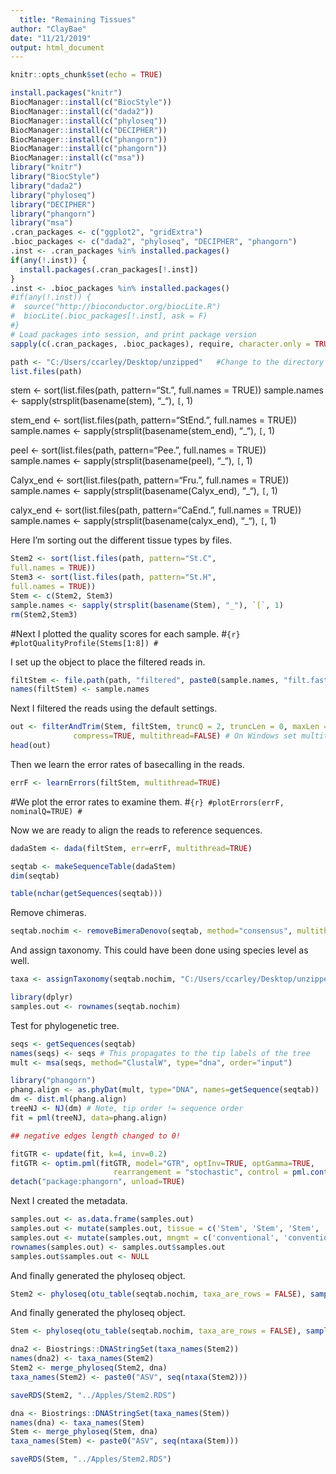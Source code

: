 ```yaml
---
  title: "Remaining Tissues"
author: "ClayBae"
date: "11/21/2019"
output: html_document
---
```

  
  ```r
knitr::opts_chunk$set(echo = TRUE)
```



```r
install.packages("knitr")
BiocManager::install(c("BiocStyle"))
BiocManager::install(c("dada2"))
BiocManager::install(c("phyloseq"))
BiocManager::install(c("DECIPHER"))
BiocManager::install(c("phangorn"))
BiocManager::install(c("phangorn"))
BiocManager::install(c("msa"))
library("knitr")
library("BiocStyle")
library("dada2")
library("phyloseq")
library("DECIPHER")
library("phangorn")
library("msa")
.cran_packages <- c("ggplot2", "gridExtra")
.bioc_packages <- c("dada2", "phyloseq", "DECIPHER", "phangorn")
.inst <- .cran_packages %in% installed.packages()
if(any(!.inst)) {
  install.packages(.cran_packages[!.inst])
}
.inst <- .bioc_packages %in% installed.packages()
#if(any(!.inst)) {
#  source("http://bioconductor.org/biocLite.R")
#  biocLite(.bioc_packages[!.inst], ask = F)
#}
# Load packages into session, and print package version
sapply(c(.cran_packages, .bioc_packages), require, character.only = TRUE)
```


```r
path <- "C:/Users/ccarley/Desktop/unzipped"   #Change to the directory where the fastq files are after unzipping
list.files(path)
```

stem <- sort(list.files(path, pattern="St.", full.names = TRUE))
sample.names <- sapply(strsplit(basename(stem), "_"), `[`, 1)

stem_end <- sort(list.files(path, pattern="StEnd.", full.names = TRUE))
sample.names <- sapply(strsplit(basename(stem_end), "_"), `[`, 1)

peel <- sort(list.files(path, pattern="Pee.", full.names = TRUE))
sample.names <- sapply(strsplit(basename(peel), "_"), `[`, 1)

Calyx_end <- sort(list.files(path, pattern="Fru.", full.names = TRUE))
sample.names <- sapply(strsplit(basename(Calyx_end), "_"), `[`, 1)

calyx_end <- sort(list.files(path, pattern="CaEnd.", full.names = TRUE))
sample.names <- sapply(strsplit(basename(calyx_end), "_"), `[`, 1)


Here I'm sorting out the different tissue types by files. 
```r
Stem2 <- sort(list.files(path, pattern="St.C",
full.names = TRUE))
Stem3 <- sort(list.files(path, pattern="St.H",
full.names = TRUE))
Stem <- c(Stem2, Stem3)
sample.names <- sapply(strsplit(basename(Stem), "_"), `[`, 1)
rm(Stem2,Stem3)
```

#Next I plotted the quality scores for each sample.
#```{r}
#plotQualityProfile(Stems[1:8])
#```

I set up the object to place the filtered reads in.
```r
filtStem <- file.path(path, "filtered", paste0(sample.names, "filt.fastq"))
names(filtStem) <- sample.names
```

Next I filtered the reads using the default settings.
```r
out <- filterAndTrim(Stem, filtStem, truncQ = 2, truncLen = 0, maxLen = Inf, rm.phix=TRUE,
              compress=TRUE, multithread=FALSE) # On Windows set multithread=FALSE
head(out)
```

Then we learn the error rates of basecalling in the reads.
```r
errF <- learnErrors(filtStem, multithread=TRUE)
```

#We plot the error rates to examine them.
#```{r}
#plotErrors(errF, nominalQ=TRUE)
#```

Now we are ready to align the reads to reference sequences.
```r
dadaStem <- dada(filtStem, err=errF, multithread=TRUE)
```

```r
seqtab <- makeSequenceTable(dadaStem)
dim(seqtab)
```
```r
table(nchar(getSequences(seqtab)))
```

Remove chimeras.
```r
seqtab.nochim <- removeBimeraDenovo(seqtab, method="consensus", multithread=FALSE, verbose=TRUE)
```

And assign taxonomy. This could have been done using species level as well.
```r
taxa <- assignTaxonomy(seqtab.nochim, "C:/Users/ccarley/Desktop/unzipped/silva_nr_v132_train_set.fa.gz", multithread=TRUE)
```

```r
library(dplyr)
samples.out <- rownames(seqtab.nochim)
```


Test for phylogenetic tree.
```r
seqs <- getSequences(seqtab)
names(seqs) <- seqs # This propagates to the tip labels of the tree
mult <- msa(seqs, method="ClustalW", type="dna", order="input")
```



```r
library("phangorn")
phang.align <- as.phyDat(mult, type="DNA", names=getSequence(seqtab))
dm <- dist.ml(phang.align)
treeNJ <- NJ(dm) # Note, tip order != sequence order
fit = pml(treeNJ, data=phang.align)

## negative edges length changed to 0!

fitGTR <- update(fit, k=4, inv=0.2)
fitGTR <- optim.pml(fitGTR, model="GTR", optInv=TRUE, optGamma=TRUE,
                       rearrangement = "stochastic", control = pml.control(trace = 0))
detach("package:phangorn", unload=TRUE)
```

Next I created the metadata.
```r
samples.out <- as.data.frame(samples.out)
samples.out <- mutate(samples.out, tissue = c('Stem', 'Stem', 'Stem', 'Stem', 'Stem', 'Stem', 'Stem', 'Stem'))
samples.out <- mutate(samples.out, mngmt = c('conventional', 'conventional', 'conventional', 'conventional', 'organic', 'organic', 'organic', 'organic'))
rownames(samples.out) <- samples.out$samples.out
samples.out$samples.out <- NULL
```

And finally generated the phyloseq object.
```r
Stem2 <- phyloseq(otu_table(seqtab.nochim, taxa_are_rows = FALSE), sample_data(samples.out), tax_table(taxa), phy_tree(fitGTR$tree))
```
And finally generated the phyloseq object.
```r
Stem <- phyloseq(otu_table(seqtab.nochim, taxa_are_rows = FALSE), sample_data(samples.out), tax_table(taxa))
```

```r
dna2 <- Biostrings::DNAStringSet(taxa_names(Stem2))
names(dna2) <- taxa_names(Stem2)
Stem2 <- merge_phyloseq(Stem2, dna)
taxa_names(Stem2) <- paste0("ASV", seq(ntaxa(Stem2)))
```

```r
saveRDS(Stem2, "../Apples/Stem2.RDS")
```

```r
dna <- Biostrings::DNAStringSet(taxa_names(Stem))
names(dna) <- taxa_names(Stem)
Stem <- merge_phyloseq(Stem, dna)
taxa_names(Stem) <- paste0("ASV", seq(ntaxa(Stem)))
```

```r
saveRDS(Stem, "../Apples/Stem2.RDS")
```
